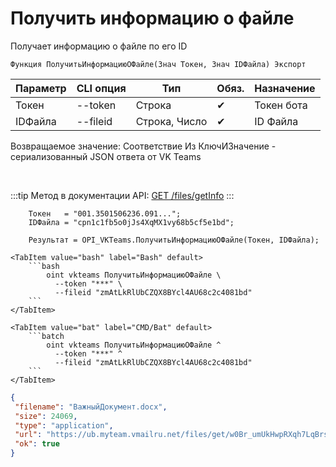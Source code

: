 ﻿---
sidebar_position: 3
description: Получить информацию о файле и другие функции для работы с VKTeams в Открытом пакете интеграций - бесплатной open-source библиотеке интеграций для 1С:Предприятие 8, OneScript и CLI
keywords: [1C, 1С, 1С:Предприятие, 1С:Предприятие 8.3, API, Интеграция, Сервисы, Обмен, OneScript, CLI, VKTeams]
---


# Получить информацию о файле
 Получает информацию о файле по его ID



`Функция ПолучитьИнформациюОФайле(Знач Токен, Знач IDФайла) Экспорт`

  | Параметр | CLI опция | Тип | Обяз. | Назначение |
  |-|-|-|-|-|
  | Токен | --token | Строка | &#x2714; | Токен бота |
  | IDФайла | --fileid | Строка, Число | &#x2714; | ID Файла |

  
  Возвращаемое значение:   Соответствие Из КлючИЗначение - сериализованный JSON ответа от VK Teams

<br/>

:::tip
Метод в документации API: [GET /files/getInfo](https://teams.vk.com/botapi/#/files/get_files_getInfo)
:::
<br/>



```bsl title="Пример использования для 1С:Предприятие/OneScript"
    Токен   = "001.3501506236.091...";
    IDФайла = "cpn1c1fb5o0jJs4XqMX1vy68b5cf5e1bd";

    Результат = OPI_VKTeams.ПолучитьИнформациюОФайле(Токен, IDФайла);
```
    

 <Tabs>
  
    <TabItem value="bash" label="Bash" default>
        ```bash
            oint vkteams ПолучитьИнформациюОФайле \
              --token "***" \
              --fileid "zmAtLkRlUbCZQX8BYcl4AU68c2c4081bd"
        ```
    </TabItem>
  
    <TabItem value="bat" label="CMD/Bat" default>
        ```batch
            oint vkteams ПолучитьИнформациюОФайле ^
              --token "***" ^
              --fileid "zmAtLkRlUbCZQX8BYcl4AU68c2c4081bd"
        ```
    </TabItem>
</Tabs>


```json title="Результат"
{
 "filename": "ВажныйДокумент.docx",
 "size": 24069,
 "type": "application",
 "url": "https://ub.myteam.vmailru.net/files/get/w0Br_umUkHwpRXqh7LqBrstYWSnvPIevYOXEj01UhlnQKvI5LiXw49KZ4D0SHweGPlWa0xGaU3qGwBKhdnco_tBJ67kFyfP1_eo4vH72sf_TGAUTWI8MDnjpwLY38TNq6zW7aKuwHChbZJNzGXwzRJQYw225MfqiZFyKo68IU_Vb3qsfw4iRKpGhntkgeM1G9i8LvVus-BP6zv__x5iCmIfrPiUU-afJjZ0WEI8JXFCjj5w1wdC6f-xNrTP-ZL6t4tkzlOflzHeraeotaRaCtzjnAR4e0mkG52KvX4WcFSLUuWnms580OYlXJH7NkDF6p2ye4ale2yOG_k5qQw9lGNftaR9ELfkeRbR6BfSl8WFEKG0XoctCCgkjIuWA18yilc9BrlF6zOcIEh8vk5FYkAsV189L6KlqghWVSzWTpwEL6--mCAZIKXHSRldq24bAHQ/%D0%92%D0%B0%D0%B6%D0%BD%D1%8B%D0%B9%D0%94%D0%BE%D0%BA%D1%83%D0%BC%D0%B5%D0%BD%D1%82.docx",
 "ok": true
}
```
